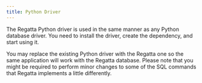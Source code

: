 ---
title: Python Driver
---

The Regatta Python driver is used in the same manner as any Python database driver. You need 
to install the driver, create the dependency, and start using it.

You may replace the existing Python driver with the Regatta one so the same application will 
work with the Regatta database. Please note that you might be required to perform minor
changes to some of the SQL commands that Regatta implements a little differently.